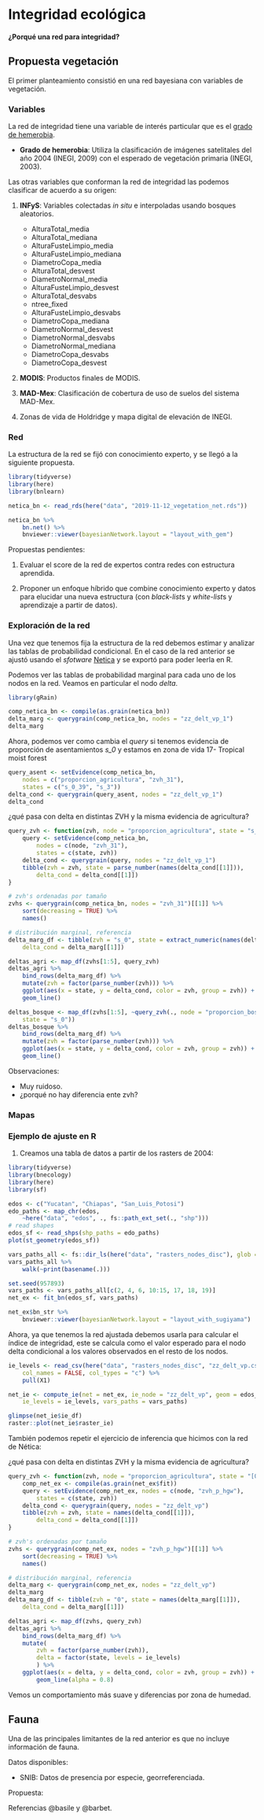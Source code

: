 # Integridad ecológica

#### ¿Porqué una red para integridad? {-}

## Propuesta vegetación

El primer planteamiento consistió en una red bayesiana con variables de 
vegetación.

### Variables

La red de integridad tiene una variable de interés particular que es el 
[grado de hemerobia](https://es.wikipedia.org/wiki/Hemerobia).

* **Grado de hemerobia**: Utiliza la clasificación de imágenes satelitales 
del año 2004 (INEGI, 2009) con el esperado de vegetación primaria (INEGI, 2003).

Las otras variables que conforman la red de integridad las podemos clasificar
de acuerdo a su origen:

1. **INFyS**: Variables colectadas *in situ* e interpoladas usando bosques 
aleatorios.
    + AlturaTotal_media
    + AlturaTotal_mediana
    + AlturaFusteLimpio_media
    + AlturaFusteLimpio_mediana
    + DiametroCopa_media
    + AlturaTotal_desvest
    + DiametroNormal_media
    + AlturaFusteLimpio_desvest
    + AlturaTotal_desvabs
    + ntree_fixed
    + AlturaFusteLimpio_desvabs
    + DiametroCopa_mediana
    + DiametroNormal_desvest
    + DiametroNormal_desvabs
    + DiametroNormal_mediana
    + DiametroCopa_desvabs
    + DiametroCopa_desvest
    
2. **MODIS**: Productos finales de MODIS.

3. **MAD-Mex**: Clasificación de cobertura de uso de suelos del sistema MAD-Mex.

4. Zonas de vida de Holdridge y mapa digital de elevación de INEGI.

### Red

La estructura de la red se fijó con conocimiento experto, y se llegó a la 
siguiente propuesta.

```r
library(tidyverse)
library(here)
library(bnlearn)

netica_bn <- read_rds(here("data", "2019-11-12_vegetation_net.rds"))

netica_bn %>% 
    bn.net() %>% 
    bnviewer::viewer(bayesianNetwork.layout = "layout_with_gem")
```

Propuestas pendientes:

1. Evaluar el score de la red de expertos contra redes con estructura aprendida.

2. Proponer un enfoque híbrido que combine conocimiento experto y datos para
elucidar una nueva estructura (con *black-list*s y *white-list*s y aprendizaje
a partir de datos).

### Exploración de la red

Una vez que tenemos fija la estructura de la red debemos estimar y analizar
las tablas de probabilidad condicional. En el caso de la red anterior se ajustó
usando el *sfotware* [Netica](https://www.norsys.com) y se exportó para poder
leerla en R.

Podemos ver las tablas de probabilidad marginal para cada uno de los nodos en 
la red. Veamos en particular el nodo *delta*.

```r
library(gRain)

comp_netica_bn <- compile(as.grain(netica_bn))
delta_marg <- querygrain(comp_netica_bn, nodes = "zz_delt_vp_1")
delta_marg
```

Ahora, podemos ver como cambia el *query* si tenemos evidencia de proporción de
asentamientos *s_0* y estamos en zona de vida 17- Tropical moist forest

```r
query_asent <- setEvidence(comp_netica_bn, 
    nodes = c("proporcion_agricultura", "zvh_31"), 
    states = c("s_0_39", "s_3"))
delta_cond <- querygrain(query_asent, nodes = "zz_delt_vp_1")
delta_cond
```

¿qué pasa con delta en distintas ZVH y la misma evidencia de 
agricultura?

```r
query_zvh <- function(zvh, node = "proporcion_agricultura", state = "s_0_39"){
    query <- setEvidence(comp_netica_bn, 
        nodes = c(node, "zvh_31"), 
        states = c(state, zvh))
    delta_cond <- querygrain(query, nodes = "zz_delt_vp_1")
    tibble(zvh = zvh, state = parse_number(names(delta_cond[[1]])),  
        delta_cond = delta_cond[[1]])
}

# zvh's ordenadas por tamaño
zvhs <- querygrain(comp_netica_bn, nodes = "zvh_31")[[1]] %>% 
    sort(decreasing = TRUE) %>% 
    names()

# distribución marginal, referencia
delta_marg_df <- tibble(zvh = "s_0", state = extract_numeric(names(delta_marg[[1]])), 
    delta_cond = delta_marg[[1]])

deltas_agri <- map_df(zvhs[1:5], query_zvh)
deltas_agri %>% 
    bind_rows(delta_marg_df) %>% 
    mutate(zvh = factor(parse_number(zvh))) %>% 
    ggplot(aes(x = state, y = delta_cond, color = zvh, group = zvh)) +
    geom_line()
```



```r
deltas_bosque <- map_df(zvhs[1:5], ~query_zvh(., node = "proporcion_bosques", 
    state = "s_0"))
deltas_bosque %>% 
    bind_rows(delta_marg_df) %>% 
    mutate(zvh = factor(parse_number(zvh))) %>% 
    ggplot(aes(x = state, y = delta_cond, color = zvh, group = zvh)) +
    geom_line()
```

Observaciones: 

* Muy ruidoso.  
* ¿porqué no hay diferencia ente zvh?


### Mapas



### Ejemplo de ajuste en R

1. Creamos una tabla de datos a partir de los rasters de 2004:

```r
library(tidyverse)
library(bnecology)
library(here)
library(sf)

edos <- c("Yucatan", "Chiapas", "San_Luis_Potosi")
edo_paths <- map_chr(edos, 
    ~here("data", "edos", ., fs::path_ext_set(., "shp")))
# read shapes
edos_sf <- read_shps(shp_paths = edo_paths)
plot(st_geometry(edos_sf))
```

```r
vars_paths_all <- fs::dir_ls(here("data", "rasters_nodes_disc"), glob = "*.tif")
vars_paths_all %>% 
    walk(~print(basename(.)))
```

```r
set.seed(957893)
vars_paths <- vars_paths_all[c(2, 4, 6, 10:15, 17, 18, 19)]
net_ex <- fit_bn(edos_sf, vars_paths)

net_ex$bn_str %>% 
    bnviewer::viewer(bayesianNetwork.layout = "layout_with_sugiyama")
```

Ahora, ya que tenemos la red ajustada debemos usarla para calcular el índice de
integridad, este se calcula como el valor esperado para el nodo delta 
condicional a los valores observados en el resto de los nodos.

```r
ie_levels <- read_csv(here("data", "rasters_nodes_disc", "zz_delt_vp.csv"), 
    col_names = FALSE, col_types = "c") %>% 
    pull(X1) 

net_ie <- compute_ie(net = net_ex, ie_node = "zz_delt_vp", geom = edos_sf, 
    ie_levels = ie_levels, vars_paths = vars_paths)

glimpse(net_ie$ie_df)
raster::plot(net_ie$raster_ie)
```



También podemos repetir el ejercicio de inferencia que hicimos con la red de 
Nética: 

¿qué pasa con delta en distintas ZVH y la misma evidencia de 
agricultura?

```r
query_zvh <- function(zvh, node = "proporcion_agricultura", state = "[0.75,1]"){
    comp_net_ex <- compile(as.grain(net_ex$fit))
    query <- setEvidence(comp_net_ex, nodes = c(node, "zvh_p_hgw"), 
        states = c(state, zvh))
    delta_cond <- querygrain(query, nodes = "zz_delt_vp")
    tibble(zvh = zvh, state = names(delta_cond[[1]]), 
        delta_cond = delta_cond[[1]])
}

# zvh's ordenadas por tamaño
zvhs <- querygrain(comp_net_ex, nodes = "zvh_p_hgw")[[1]] %>% 
    sort(decreasing = TRUE) %>% 
    names()

# distribución marginal, referencia
delta_marg <- querygrain(comp_net_ex, nodes = "zz_delt_vp")
delta_marg
delta_marg_df <- tibble(zvh = "0", state = names(delta_marg[[1]]), 
    delta_cond = delta_marg[[1]])

deltas_agri <- map_df(zvhs, query_zvh)
deltas_agri %>% 
    bind_rows(delta_marg_df) %>% 
    mutate(
        zvh = factor(parse_number(zvh)), 
        delta = factor(state, levels = ie_levels)
        ) %>% 
    ggplot(aes(x = delta, y = delta_cond, color = zvh, group = zvh)) +
        geom_line(alpha = 0.8)
```

Vemos un comportamiento más suave y diferencias por zona de humedad.

## Fauna

Una de las principales limitantes de la red anterior es que no incluye 
información de fauna. 

Datos disponibles:

* SNIB: Datos de presencia por especie, georreferenciada.

Propuesta: 

Referencias @basile y @barbet.
